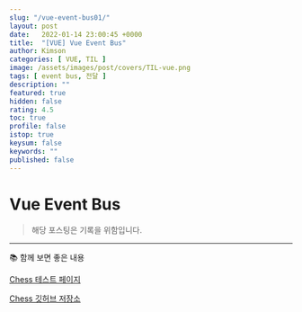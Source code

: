 ```yaml
---
slug: "/vue-event-bus01/"
layout: post
date:   2022-01-14 23:00:45 +0000
title:  "[VUE] Vue Event Bus"
author: Kimson
categories: [ VUE, TIL ]
image: /assets/images/post/covers/TIL-vue.png
tags: [ event bus, 전달 ]
description: ""
featured: true
hidden: false
rating: 4.5
toc: true
profile: false
istop: true
keysum: false
keywords: ""
published: false
---
```


# Vue Event Bus

> 해당 포스팅은 기록을 위함입니다.

-----

📚 함께 보면 좋은 내용

[Chess 테스트 페이지](https://kkn1125.github.io/chess/)

[Chess 깃허브 저장소](https://github.com/kkn1125/chess/)